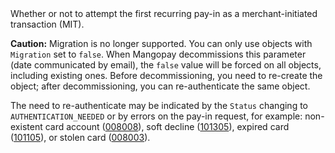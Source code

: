 <ResponseField name="Migration" type="boolean" deprecated>    
Whether or not to attempt the first recurring pay-in as a merchant-initiated transaction (MIT).

**Caution:** Migration is no longer supported. You can only use objects with `Migration` set to `false`. When Mangopay decommissions this parameter (date communicated by email), the `false` value will be forced on all objects, including existing ones. Before decommissioning, you need to re-create the object; after decommissioning, you can re-authenticate the same object.

The need to re-authenticate may be indicated by the `Status` changing to `AUTHENTICATION_NEEDED` or by errors on the pay-in request, for example: non-existent card account (<a href="/errors/codes/008008">008008</a>), soft decline (<a href="/errors/codes/101305">101305</a>), expired card (<a href="/errors/codes/101105">101105</a>), or stolen card (<a href="/errors/codes/008003">008003</a>).
</ResponseField>
